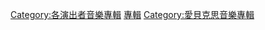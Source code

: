 {{DEFAULTSORT:Amuro Namie}}
[[Category:各演出者音樂專輯|Category:各演出者音樂專輯]]
[[Category:安室奈美惠|專輯]]
[[Category:愛貝克思音樂專輯|Category:愛貝克思音樂專輯]]